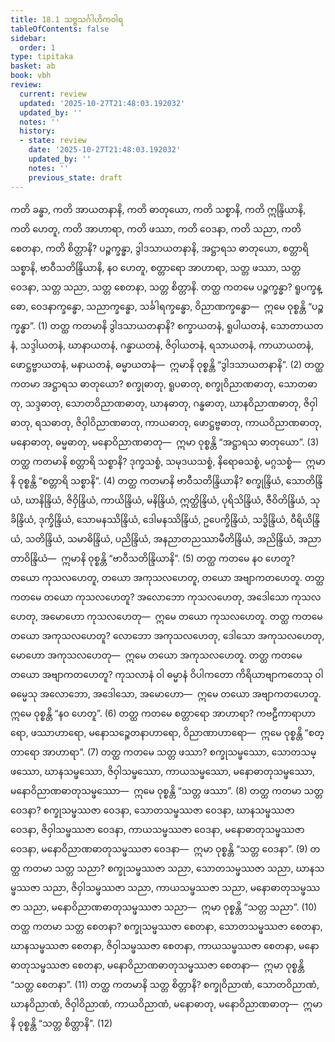 ```yaml
---
title: 18.1 သဗ္ဗသင်္ဂါဟိကဝါရ
tableOfContents: false
sidebar:
  order: 1
type: tipitaka
basket: ab
book: vbh
review:
  current: review
  updated: '2025-10-27T21:48:03.192032'
  updated_by: ''
  notes: ''
  history:
  - state: review
    date: '2025-10-27T21:48:03.192032'
    updated_by: ''
    notes: ''
    previous_state: draft
---
```



<ReviewStatus review={frontmatter.review} showDetails={true} />

<HypothesisAnnotation frontmatter={frontmatter} />

<DynamicBreadcrumb />

<Division number="978" book="vbh" e="ch" v="30" p="415">

<Paragraph number="2973" book="vbh">
ကတိ ခန္ဓာ, ကတိ အာယတနာနိ, ကတိ ဓာတုယော, ကတိ သစ္စာနိ, ကတိ ဣန္ဒြိယာနိ, ကတိ ဟေတူ, ကတိ အာဟာရာ, ကတိ ဖဿာ, ကတိ ဝေဒနာ, ကတိ သညာ, ကတိ စေတနာ, ကတိ စိတ္တာနိ?
</Paragraph>

<Paragraph number="2974" book="vbh">
ပဉ္စက္ခန္ဓာ, ဒွါဒသာယတနာနိ, အဋ္ဌာရသ ဓာတုယော, စတ္တာရိ သစ္စာနိ, ဗာဝီသတိန္ဒြိယာနိ, နဝ ဟေတူ, စတ္တာရော အာဟာရာ, သတ္တ ဖဿာ, သတ္တ ဝေဒနာ, သတ္တ သညာ, သတ္တ စေတနာ, သတ္တ စိတ္တာနိ.
</Paragraph>

</Division>
<Division number="979" book="vbh" e="ch" v="30" p="415">

<Paragraph number="2975" book="vbh">
တတ္ထ ကတမေ ပဉ္စက္ခန္ဓာ? ရူပက္ခန္ဓော, ဝေဒနာက္ခန္ဓော, သညာက္ခန္ဓော, သင်္ခါရက္ခန္ဓော, ဝိညာဏက္ခန္ဓော—  ဣမေ ဝုစ္စန္တိ “ပဉ္စက္ခန္ဓာ”. (1)
</Paragraph>

</Division>
<Division number="980" book="vbh" e="ch" v="30" p="415">

<Paragraph number="2976" book="vbh">
တတ္ထ ကတမာနိ ဒွါဒသာယတနာနိ? စက္ခာယတနံ, ရူပါယတနံ, သောတာယတနံ, သဒ္ဒါယတနံ, ဃာနာယတနံ, ဂန္ဓာယတနံ, ဇိဝှါယတနံ, ရသာယတနံ, ကာယာယတနံ, ဖောဋ္ဌဗ္ဗာယတနံ, မနာယတနံ, ဓမ္မာယတနံ—  ဣမာနိ ဝုစ္စန္တိ “ဒွါဒသာယတနာနိ”. (2)
</Paragraph>

</Division>
<Division number="981" book="vbh" e="ch" v="30" p="415">

<Paragraph number="2977" book="vbh">
တတ္ထ ကတမာ အဋ္ဌာရသ ဓာတုယော? စက္ခုဓာတု, ရူပဓာတု, စက္ခုဝိညာဏဓာတု, သောတဓာတု, သဒ္ဒဓာတု, သောတဝိညာဏဓာတု, ဃာနဓာတု, ဂန္ဓဓာတု, ဃာနဝိညာဏဓာတု, ဇိဝှါဓာတု, ရသဓာတု, ဇိဝှါဝိညာဏဓာတု, ကာယဓာတု, ဖောဋ္ဌဗ္ဗဓာတု, ကာယဝိညာဏဓာတု, မနောဓာတု, ဓမ္မဓာတု, မနောဝိညာဏဓာတု—  ဣမာ ဝုစ္စန္တိ “အဋ္ဌာရသ ဓာတုယော”. (3)
</Paragraph>

</Division>
<Division number="982" book="vbh" e="ch" v="30" p="415">

<Paragraph number="2978" book="vbh">
တတ္ထ ကတမာနိ စတ္တာရိ သစ္စာနိ? ဒုက္ခသစ္စံ, သမုဒယသစ္စံ, နိရောဓသစ္စံ, မဂ္ဂသစ္စံ—  ဣမာနိ ဝုစ္စန္တိ “စတ္တာရိ သစ္စာနိ”. (4)
</Paragraph>

</Division>
<Division number="983" book="vbh" e="ch" v="30" p="415">

<Paragraph number="2979" book="vbh">
တတ္ထ ကတမာနိ ဗာဝီသတိန္ဒြိယာနိ? စက္ခုန္ဒြိယံ, သောတိန္ဒြိယံ, ဃာနိန္ဒြိယံ, ဇိဝှိန္ဒြိယံ, ကာယိန္ဒြိယံ, မနိန္ဒြိယံ, ဣတ္ထိန္ဒြိယံ, ပုရိသိန္ဒြိယံ, ဇီဝိတိန္ဒြိယံ, သုခိန္ဒြိယံ, ဒုက္ခိန္ဒြိယံ, သောမနဿိန္ဒြိယံ, ဒေါမနဿိန္ဒြိယံ, ဥပေက္ခိန္ဒြိယံ, သဒ္ဓိန္ဒြိယံ, ဝီရိယိန္ဒြိယံ, သတိန္ဒြိယံ, သမာဓိန္ဒြိယံ, ပညိန္ဒြိယံ, အနညာတညဿာမီတိန္ဒြိယံ, အညိန္ဒြိယံ, အညာတာဝိန္ဒြိယံ—  ဣမာနိ ဝုစ္စန္တိ “ဗာဝီသတိန္ဒြိယာနိ”. (5)
</Paragraph>

</Division>
<Division number="984" book="vbh" e="ch" v="30" p="416">

<Paragraph number="2980" book="vbh">
တတ္ထ ကတမေ နဝ ဟေတူ? တယော ကုသလဟေတူ, တယော အကုသလဟေတူ, တယော အဗျာကတဟေတူ.
</Paragraph>

<Paragraph number="2981" book="vbh">
တတ္ထ ကတမေ တယော ကုသလဟေတူ? အလောဘော ကုသလဟေတု, အဒေါသော ကုသလဟေတု, အမောဟော ကုသလဟေတု—  ဣမေ တယော ကုသလဟေတူ.
</Paragraph>

<Paragraph number="2982" book="vbh">
တတ္ထ ကတမေ တယော အကုသလဟေတူ? လောဘော အကုသလဟေတု, ဒေါသော အကုသလဟေတု, မောဟော အကုသလဟေတု—  ဣမေ တယော အကုသလဟေတူ.
</Paragraph>

<Paragraph number="2983" book="vbh">
တတ္ထ ကတမေ တယော အဗျာကတဟေတူ? ကုသလာနံ ဝါ ဓမ္မာနံ ဝိပါကတော ကိရိယာဗျာကတေသု ဝါ ဓမ္မေသု အလောဘော, အဒေါသော, အမောဟော—  ဣမေ တယော အဗျာကတဟေတူ. ဣမေ ဝုစ္စန္တိ “နဝ ဟေတူ”. (6)
</Paragraph>

</Division>
<Division number="985" book="vbh" e="ch" v="30" p="416">

<Paragraph number="2984" book="vbh">
တတ္ထ ကတမေ စတ္တာရော အာဟာရာ? ကဗဠီကာရာဟာရော, ဖဿာဟာရော, မနောသဉ္စေတနာဟာရော, ဝိညာဏာဟာရော—  ဣမေ ဝုစ္စန္တိ “စတ္တာရော အာဟာရာ”. (7)
</Paragraph>

</Division>
<Division number="986" book="vbh" e="ch" v="30" p="416">

<Paragraph number="2985" book="vbh">
တတ္ထ ကတမေ သတ္တ ဖဿာ? စက္ခုသမ္ဖဿော, သောတသမ္ဖဿော, ဃာနသမ္ဖဿော, ဇိဝှါသမ္ဖဿော, ကာယသမ္ဖဿော, မနောဓာတုသမ္ဖဿော, မနောဝိညာဏဓာတုသမ္ဖဿော—  ဣမေ ဝုစ္စန္တိ “သတ္တ ဖဿာ”. (8)
</Paragraph>

</Division>
<Division number="987" book="vbh" e="ch" v="30" p="416">

<Paragraph number="2986" book="vbh">
တတ္ထ ကတမာ သတ္တ ဝေဒနာ? စက္ခုသမ္ဖဿဇာ ဝေဒနာ, သောတသမ္ဖဿဇာ ဝေဒနာ, ဃာနသမ္ဖဿဇာ ဝေဒနာ, ဇိဝှါသမ္ဖဿဇာ ဝေဒနာ, ကာယသမ္ဖဿဇာ ဝေဒနာ, မနောဓာတုသမ္ဖဿဇာ ဝေဒနာ, မနောဝိညာဏဓာတုသမ္ဖဿဇာ ဝေဒနာ—  ဣမာ ဝုစ္စန္တိ “သတ္တ ဝေဒနာ”. (9)
</Paragraph>

</Division>
<Division number="988" book="vbh" e="ch" v="30" p="416">

<Paragraph number="2987" book="vbh">
တတ္ထ ကတမာ သတ္တ သညာ? စက္ခုသမ္ဖဿဇာ သညာ, သောတသမ္ဖဿဇာ သညာ, ဃာနသမ္ဖဿဇာ သညာ, ဇိဝှါသမ္ဖဿဇာ သညာ, ကာယသမ္ဖဿဇာ သညာ, မနောဓာတုသမ္ဖဿဇာ သညာ, မနောဝိညာဏဓာတုသမ္ဖဿဇာ သညာ—  ဣမာ ဝုစ္စန္တိ “သတ္တ သညာ”. (10)
</Paragraph>

</Division>
<Division number="989" book="vbh" e="ch" v="30" p="417">

<Paragraph number="2988" book="vbh">
တတ္ထ ကတမာ သတ္တ စေတနာ? စက္ခုသမ္ဖဿဇာ စေတနာ, သောတသမ္ဖဿဇာ စေတနာ, ဃာနသမ္ဖဿဇာ စေတနာ, ဇိဝှါသမ္ဖဿဇာ စေတနာ, ကာယသမ္ဖဿဇာ စေတနာ, မနောဓာတုသမ္ဖဿဇာ စေတနာ, မနောဝိညာဏဓာတုသမ္ဖဿဇာ စေတနာ—  ဣမာ ဝုစ္စန္တိ “သတ္တ စေတနာ”. (11)
</Paragraph>

</Division>
<Division number="990" book="vbh" e="ch" v="30" p="417">

<Paragraph number="2989" book="vbh">
တတ္ထ ကတမာနိ သတ္တ စိတ္တာနိ? စက္ခုဝိညာဏံ, သောတဝိညာဏံ, ဃာနဝိညာဏံ, ဇိဝှါဝိညာဏံ, ကာယဝိညာဏံ, မနောဓာတု, မနောဝိညာဏဓာတု—  ဣမာနိ ဝုစ္စန္တိ “သတ္တ စိတ္တာနိ”. (12)
</Paragraph>
</Division>